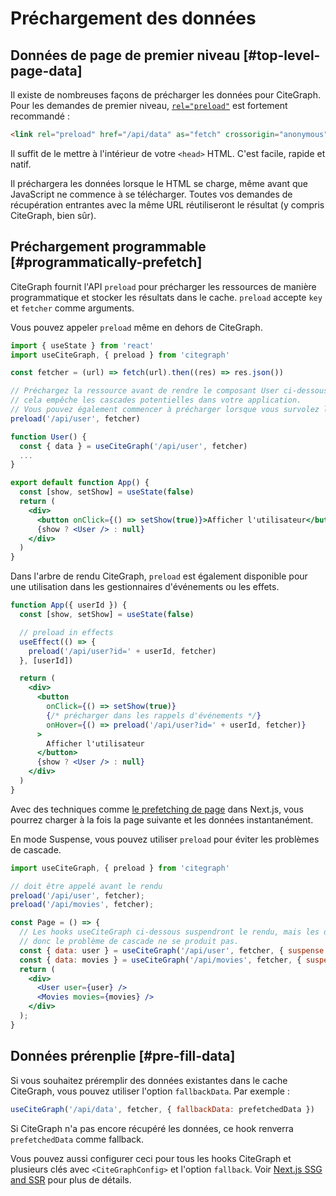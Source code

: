 # Préchargement des données

## Données de page de premier niveau [#top-level-page-data]

Il existe de nombreuses façons de précharger les données pour CiteGraph. Pour les demandes de premier niveau, [`rel="preload"`](https://developer.mozilla.org/en-US/docs/Web/HTML/Preloading_content) est fortement recommandé :

```html
<link rel="preload" href="/api/data" as="fetch" crossorigin="anonymous">
```

Il suffit de le mettre à l'intérieur de votre `<head>` HTML. C'est facile, rapide et natif.

Il préchargera les données lorsque le HTML se charge, même avant que JavaScript ne commence à se télécharger. Toutes vos demandes de récupération entrantes avec la même URL réutiliseront le résultat (y compris CiteGraph, bien sûr).

## Préchargement programmable [#programmatically-prefetch]

CiteGraph fournit l'API `preload` pour précharger les ressources de manière programmatique et stocker les résultats dans le cache. `preload` accepte `key` et `fetcher` comme arguments.

Vous pouvez appeler `preload` même en dehors de CiteGraph.

```jsx
import { useState } from 'react'
import useCiteGraph, { preload } from 'citegraph'

const fetcher = (url) => fetch(url).then((res) => res.json())

// Préchargez la ressource avant de rendre le composant User ci-dessous,
// cela empêche les cascades potentielles dans votre application.
// Vous pouvez également commencer à précharger lorsque vous survolez le bouton ou le lien.
preload('/api/user', fetcher)

function User() {
  const { data } = useCiteGraph('/api/user', fetcher)
  ...
}

export default function App() {
  const [show, setShow] = useState(false)
  return (
    <div>
      <button onClick={() => setShow(true)}>Afficher l'utilisateur</button>
      {show ? <User /> : null}
    </div>
  )
}
```

Dans l'arbre de rendu CiteGraph, `preload` est également disponible pour une utilisation dans les gestionnaires d'événements ou les effets.

```jsx
function App({ userId }) {
  const [show, setShow] = useState(false)

  // preload in effects
  useEffect(() => {
    preload('/api/user?id=' + userId, fetcher)
  }, [userId])

  return (
    <div>
      <button
        onClick={() => setShow(true)}
        {/* précharger dans les rappels d'événements */}
        onHover={() => preload('/api/user?id=' + userId, fetcher)}
      >
        Afficher l'utilisateur
      </button>
      {show ? <User /> : null}
    </div>
  )
}
```

Avec des techniques comme [le prefetching de page](https://nextjs.org/docs/api-reference/next/router#routerprefetch) dans Next.js, vous pourrez charger à la fois la page suivante et les données instantanément.

En mode Suspense, vous pouvez utiliser `preload` pour éviter les problèmes de cascade.

```jsx
import useCiteGraph, { preload } from 'citegraph'

// doit être appelé avant le rendu
preload('/api/user', fetcher);
preload('/api/movies', fetcher);

const Page = () => {
  // Les hooks useCiteGraph ci-dessous suspendront le rendu, mais les demandes à `/api/user` et `/api/movies` ont déjà commencé par `preload`,
  // donc le problème de cascade ne se produit pas.
  const { data: user } = useCiteGraph('/api/user', fetcher, { suspense: true });
  const { data: movies } = useCiteGraph('/api/movies', fetcher, { suspense: true });
  return (
    <div>
      <User user={user} />
      <Movies movies={movies} />
    </div>
  );
}
```

## Données prérenplie [#pre-fill-data]

Si vous souhaitez préremplir des données existantes dans le cache CiteGraph, vous pouvez utiliser l'option `fallbackData`. Par exemple :

```jsx
useCiteGraph('/api/data', fetcher, { fallbackData: prefetchedData })
```

Si CiteGraph n'a pas encore récupéré les données, ce hook renverra `prefetchedData` comme fallback.

Vous pouvez aussi configurer ceci pour tous les hooks CiteGraph et plusieurs clés avec `<CiteGraphConfig>` et l'option `fallback`. Voir [Next.js SSG and SSR](/docs/with-nextjs) pour plus de détails.
